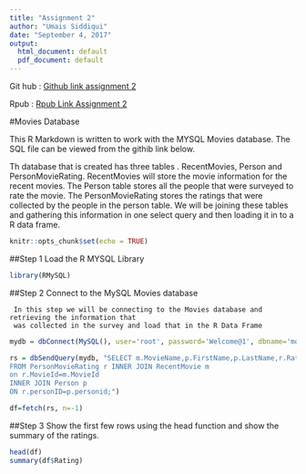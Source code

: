 ```yaml
---
title: "Assignment 2"
author: "Umais Siddiqui"
date: "September 4, 2017"
output:
  html_document: default
  pdf_document: default
---
```


Git hub : <a href="https://github.com/umais/DATA-607/tree/master/Assignment2" target="_blank"> Github link assignment 2</a>

Rpub : <a href="http://rpubs.com/umais/305818" target="_blank"> Rpub Link Assignment 2</a>

#Movies Database

This R Markdown is written to work with the MYSQL Movies database. The SQL file can be viewed from the githib link below.  

Th database that is created has three tables . RecentMovies, Person and PersonMovieRating. RecentMovies will store the movie information for the recent movies. The Person table stores all the people that were surveyed to rate the movie. The PersonMovieRating stores the ratings that were collected by the people in the person table. We will be joining these tables and gathering this information in one select query and then loading it in to a R data frame.




```r

knitr::opts_chunk$set(echo = TRUE)
```
##Step 1 Load the R MYSQL Library
```r

library(RMySQL)
```

##Step 2 Connect to the MySQL Movies database 

     In this step we will be connecting to the Movies database and retrieving the information that
     was collected in the survey and load that in the R Data Frame
```r
mydb = dbConnect(MySQL(), user='root', password='Welcome@1', dbname='movies', host='localhost')

rs = dbSendQuery(mydb, "SELECT m.MovieName,p.FirstName,p.LastName,r.Rating 
FROM PersonMovieRating r INNER JOIN RecentMovie m 
on r.MovieId=m.MovieId
INNER JOIN Person p
ON r.personID=p.personid;")

df=fetch(rs, n=-1)
```

##Step 3 Show the first few rows using the head function and show the summary of the ratings.
```r
head(df)
summary(df$Rating)
```